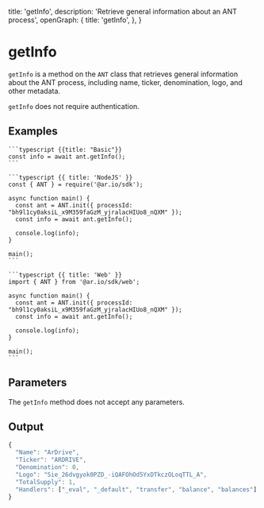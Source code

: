 
  title: 'getInfo',
  description: 'Retrieve general information about an ANT process',
  openGraph: {
    title: 'getInfo',
  },
}

# getInfo

`getInfo` is a method on the `ANT` class that retrieves general information about the ANT process, including name, ticker, denomination, logo, and other metadata.

`getInfo` does not require authentication.

## Examples

<CodeGroup title="getInfo">

    ```typescript {{title: "Basic"}}
    const info = await ant.getInfo();
    ```

    ```typescript {{ title: 'NodeJS' }}
    const { ANT } = require('@ar.io/sdk');

    async function main() {
      const ant = ANT.init({ processId: "bh9l1cy0aksiL_x9M359faGzM_yjralacHIUo8_nQXM" });
      const info = await ant.getInfo();

      console.log(info);
    }

    main();
    ```

    ```typescript {{ title: 'Web' }}
    import { ANT } from '@ar.io/sdk/web';

    async function main() {
      const ant = ANT.init({ processId: "bh9l1cy0aksiL_x9M359faGzM_yjralacHIUo8_nQXM" });
      const info = await ant.getInfo();

      console.log(info);
    }

    main();
    ```

</CodeGroup>

## Parameters

The `getInfo` method does not accept any parameters.

## Output

```js
{
  "Name": "ArDrive",
  "Ticker": "ARDRIVE",
  "Denomination": 0,
  "Logo": "Sie_26dvgyok0PZD_-iQAFOhOd5YxDTkczOLoqTTL_A",
  "TotalSupply": 1,
  "Handlers": ["_eval", "_default", "transfer", "balance", "balances"]
}
```
